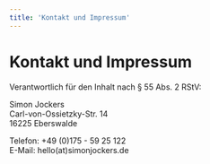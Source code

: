 ```yaml
---
title: 'Kontakt und Impressum'
---
```



<DefaultLayout>

# Kontakt und Impressum

Verantwortlich für den Inhalt nach § 55 Abs. 2 RStV:

Simon Jockers<br/>
Carl-von-Ossietzky-Str. 14<br/>
16225 Eberswalde

Telefon: +49 (0)175 - 59 25 122<br/>
E-Mail: hello(at)simonjockers.de

</DefaultLayout>
